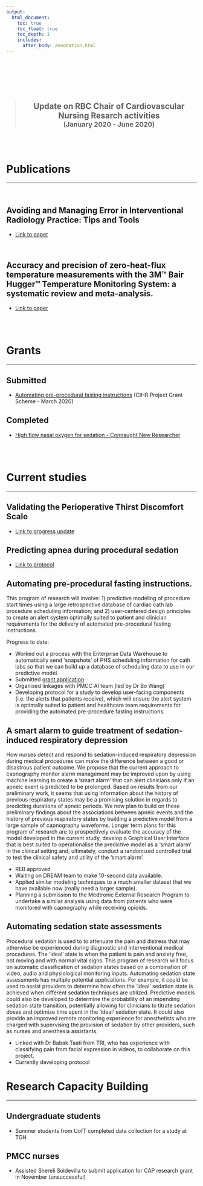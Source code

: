 ```yaml
---
output:
  html_document:
    toc: true
    toc_float: true
    toc_depth: 1
    includes:
      after_body: annotation.html
---
```


<div class = "row">
  
<div class = "col-md-2" align = "center">
<br><br><br>
<i class="fad fa-calendar-star fa-5x"></i>
</div>

<div class = "col-md-10">

<br>

> <h2><center>Update on RBC Chair of Cardiovascular Nursing Resarch activities <br>
<sub>(January 2020 - June 2020)</sub></h2>

</div>
</div>

<br><br>

# <i class="fa fa-pencil fa-lg"></i> Publications
<hr>
<br>

## <i class="fa fa-angle-double-right fa-lg"></i>  Avoiding and Managing Error in Interventional Radiology Practice: Tips and Tools
- [Link to paper](https://journals.sagepub.com/doi/abs/10.1177/0846537119899215)

<br>

## <i class="fa fa-angle-double-right fa-lg"></i> Accuracy and precision of zero-heat-flux temperature measurements with the 3M™ Bair Hugger™ Temperature Monitoring System: a systematic review and meta-analysis. 
- [Link to paper](https://rdcu.be/b4AoO)


<br><br>

# <i class="fa fa-money fa-lg"></i> Grants
<hr>


## Submitted

- [Automating pre-procedural fasting instructions](https://auto-fasting.netlify.com) (CIHR Project Grant Scheme - March 2020) 

## Completed

- [High flow nasal oxygen for sedation - Connaught New Researcher](https://www.aaronconway.info/HFNO) 

<br><br>

# <i class="fa fa-construction fa-lg"></i> Current studies
<hr>

## Validating the Perioperative Thirst Discomfort Scale 

- [Link to progress update](https://aconway.dev/thirst-discomfort-screening)

## Predicting apnea during procedural sedation 

- [Link to protocol](https://apnea-prediction-protocol.netlify.com/)

## Automating pre-procedural fasting instructions.

This program of research will involve: 1) predictive modeling of procedure start times using a large retrospective database of cardiac cath lab procedure scheduling information; and 2) user-centered design principles to create an alert system optimally suited to patient and clinician requirements for the delivery of automated pre-procedural fasting instructions.

Progress to date:

- Worked out a process with the Enterprise Data Warehouse to automatically send 'snapshots' of PHS scheduling information for cath labs so that we can build up a database of scheduling data to use in our predictive model.
- Submitted [grant application](https://auto-fasting.netlify.com)
- Organised linkages with PMCC AI team (led by Dr Bo Wang)
- Developing protocol for a study to develop user-facing components (i.e. the alerts that patients receive), which will ensure the alert system is optimally suited to patient and healthcare team requirements for providing the automated pre-procedure fasting instructions.

## A smart alarm to guide treatment of sedation-induced respiratory depression

How nurses detect and respond to sedation-induced respiratory depression during medical procedures can make the difference between a good or disastrous patient outcome. We propose that the current approach to capnography monitor alarm management may be improved upon by using machine learning to create a ‘smart alarm’ that can alert clinicians only if an apneic event is predicted to be prolonged. Based on results from our preliminary work, it seems that using information about the history of previous respiratory states may be a promising solution in regards to predicting durations of apneic periods. We now plan to build on these preliminary findings about the associations between apneic events and the history of previous respiratory states by building a predictive model from a large sample of capnography waveforms. Longer term plans for this program of research are to prospectively evaluate the accuracy of the model developed in the current study, develop a Graphical User Interface that is best suited to operationalise the predictive model as a ‘smart alarm’ in the clinical setting and, ultimately, conduct a randomized controlled trial to test the clinical safety and utility of the ‘smart alarm’.

- REB approved
- Waiting on DREAM team to make 10-second data available.
- Applied similar modeling techniques to a much smaller dataset that we have available now (really need a larger sample).
- Planning a submission to the Medtronic External Research Program to undertake a similar analysis using data from patients who were monitored with capnography while receiving opioids.

## Automating sedation state assessments

Procedural sedation is used to to attenuate the pain and distress that may otherwise be experienced during diagnostic and interventional medical procedures. The ‘ideal’ state is when the patient is pain and anxiety free, not moving and with normal vital signs. This program of research will focus on automatic classification of sedation states based on a combination of video, audio and physiological monitoring inputs. Automating sedation state assessments has multiple potential applications. For example, it could be used to assist providers to determine how often the ‘ideal’ sedation state is achieved when different sedation techniques are utilized. Predictive models could also be developed to determine the probability of an impending sedation state transition, potentially allowing for clinicians to titrate sedation doses and optimize time spent in the ‘ideal’ sedation state. It could also provide an improved remote monitoring experience for anesthetists who are charged with supervising the provision of sedation by other providers, such as nurses and anesthesia assistants.

- Linked with Dr Babak Taati from TRI, who has experience with classifying pain from facial expression in videos, to collaborate on this project.
- Currently developing protocol

# <i class="fa fa-chart-line fa-lg"></i> Research Capacity Building
<hr>

## Undergraduate students

- Summer students from UofT completed data collection for a study at TGH

## PMCC nurses

- Assisted Shereli Soldevilla to submit application for CAP research grant in November (unsuccessful)


